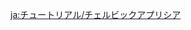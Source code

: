 {{Tutorial
|title    = Cherubic Sea Hare
|subtitle = New Entry
|type     = Enemies
|icon     = Icon Tutorial Monster.png
|about    = Cherubic Sea Hare
|image1   = Tutorial Cherubic Sea Hare.png
|text1    = An aquatic life form that has embarked on a unique evolutionary track due to [[Fontaine]]'s environmental factors. When under the effects of {{Color|help|Cryo}}, it can unleash fiercer elemental attacks and possesses stronger defensive capabilities. If you use {{Color|help|Elemental Reactions}} to remove its Elemental Shield, things should be easier to handle.
|sort     = 2650
}}

[[ja:チュートリアル/チェルビックアプリシア]]
